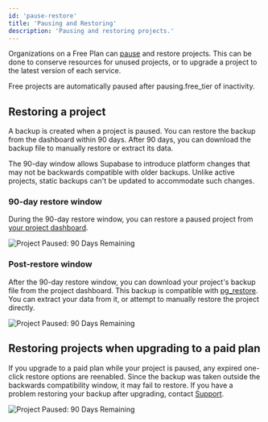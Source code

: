 ```yaml
---
id: 'pause-restore'
title: 'Pausing and Restoring'
description: 'Pausing and restoring projects.'
---
```


Organizations on a Free Plan can [pause](/dashboard/project/_/settings/general) and restore projects. This can be done to conserve resources for unused projects, or to upgrade a project to the latest version of each service.

<Admonition type="note">

Free projects are automatically paused after <SharedData data="config">pausing.free_tier</SharedData> of inactivity.

</Admonition>

## Restoring a project

A backup is created when a project is paused. You can restore the backup from the dashboard within 90 days. After 90 days, you can download the backup file to manually restore or extract its data.

The 90-day window allows Supabase to introduce platform changes that may not be backwards compatible with older backups. Unlike active projects, static backups can't be updated to accommodate such changes.

### 90-day restore window

During the 90-day restore window, you can restore a paused project from [your project dashboard](/dashboard/projects).

<Image alt="Project Paused: 90 Days Remaining" src="/docs/img/guides/platform/paused-90-day.png" />

### Post-restore window

After the 90-day restore window, you can download your project's backup file from the project dashboard. This backup is compatible with [pg_restore](https://www.postgresql.org/docs/current/app-pgrestore.html). You can extract your data from it, or attempt to manually restore the project directly.

<Image
  alt="Project Paused: 90 Days Remaining"
  src="/docs/img/guides/platform/paused-dl-backup.png"
/>

## Restoring projects when upgrading to a paid plan

If you upgrade to a paid plan while your project is paused, any expired one-click restore options are reenabled. Since the backup was taken outside the backwards compatibility window, it may fail to restore. If you have a problem restoring your backup after upgrading, contact [Support](/support).

<Image
  alt="Project Paused: 90 Days Remaining"
  src="/docs/img/guides/platform/paused-paid-tier.png"
/>
